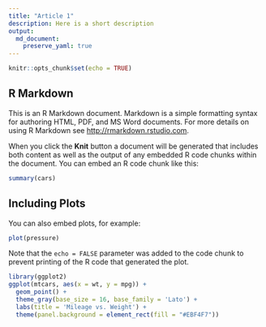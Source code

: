 ```yaml
---
title: "Article 1"
description: Here is a short description
output:
  md_document:
    preserve_yaml: true
---
```


```r
knitr::opts_chunk$set(echo = TRUE)
```

## R Markdown

This is an R Markdown document. Markdown is a simple formatting syntax for authoring HTML, PDF, and MS Word documents. For more details on using R Markdown see <http://rmarkdown.rstudio.com>.

When you click the **Knit** button a document will be generated that includes both content as well as the output of any embedded R code chunks within the document. You can embed an R code chunk like this:

```r
summary(cars)
```

## Including Plots

You can also embed plots, for example:

```r
plot(pressure)
```

Note that the `echo = FALSE` parameter was added to the code chunk to prevent printing of the R code that generated the plot.

```r
library(ggplot2)
ggplot(mtcars, aes(x = wt, y = mpg)) +
  geom_point() +
  theme_gray(base_size = 16, base_family = 'Lato') +
  labs(title = 'Mileage vs. Weight') +
  theme(panel.background = element_rect(fill = "#EBF4F7"))
```

